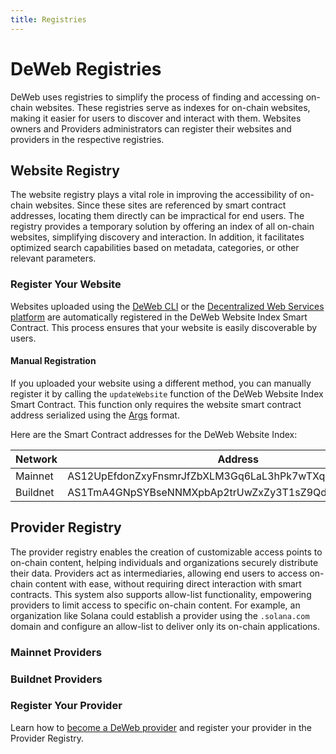```yaml
---
title: Registries
---
```



# DeWeb Registries

DeWeb uses registries to simplify the process of finding and accessing on-chain websites.
These registries serve as indexes for on-chain websites, making it easier for users to discover and interact with them.
Websites owners and Providers administrators can register their websites and providers in the respective registries.

## Website Registry

The website registry plays a vital role in improving the accessibility of on-chain websites.
Since these sites are referenced by smart contract addresses, locating them directly can be impractical for end users.
The registry provides a temporary solution by offering an index of all on-chain websites, simplifying discovery and interaction.
In addition, it facilitates optimized search capabilities based on metadata, categories, or other relevant parameters.

### Register Your Website

Websites uploaded using the [DeWeb CLI](../cli/overview) or the [Decentralized Web Services platform](https://dws.massa.network)
are automatically registered in the DeWeb Website Index Smart Contract. This process ensures that your website is easily
discoverable by users.

#### Manual Registration

If you uploaded your website using a different method, you can manually register it by calling the `updateWebsite` function
of the DeWeb Website Index Smart Contract. This function only requires the website smart contract address serialized using
the [Args](../../build/smart-contract/basic-concepts/functions-parameters#using-args-for-serialization-and-deserialization) format.

Here are the Smart Contract addresses for the DeWeb Website Index:

| Network  | Address                                               |
| -------- | ----------------------------------------------------- |
| Mainnet  | AS12UpEfdonZxyFnsmrJfZbXLM3Gq6LaL3hPk7wTXqU4UZfnypKzF |
| Buildnet | AS1TmA4GNpSYBseNNMXpbAp2trUwZxZy3T1sZ9Qd3Qdn9L8wGbMS  |

## Provider Registry

The provider registry enables the creation of customizable access points to on-chain content, helping individuals and
organizations securely distribute their data. Providers act as intermediaries, allowing end users to access on-chain content with ease,
without requiring direct interaction with smart contracts. This system also supports allow-list functionality,
empowering providers to limit access to specific on-chain content. For example, an organization like Solana could establish a provider
using the `.solana.com` domain and configure an allow-list to deliver only its on-chain applications.

### Mainnet Providers

<ProviderTable network="mainnet" />

### Buildnet Providers

<ProviderTable network="buildnet" />

### Register Your Provider

Learn how to [become a DeWeb provider](../provider/setup-public-instance) and register your provider in the Provider Registry.
